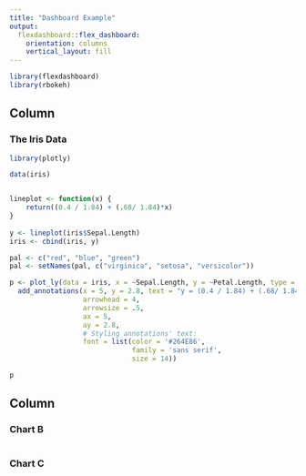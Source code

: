 ```yaml
---
title: "Dashboard Example"
output: 
  flexdashboard::flex_dashboard:
    orientation: columns
    vertical_layout: fill
---
```


```r
library(flexdashboard)
library(rbokeh)

```

Column {data-width=650}
-----------------------------------------------------------------------

### The Iris Data 

```r
library(plotly)

data(iris)


lineplot <- function(x) {
    return((0.4 / 1.84) + (.68/ 1.84)*x)
}
  
y <- lineplot(iris$Sepal.Length)
iris <- cbind(iris, y)

pal <- c("red", "blue", "green")
pal <- setNames(pal, c("virginica", "setosa", "versicolor"))

p <- plot_ly(data = iris, x = ~Sepal.Length, y = ~Petal.Length, type = 'scatter', color = ~Species) %>% add_trace(y = ~y, name = 'Boundary', mode = 'lines', showlegend = FALSE) %>%
  add_annotations(x = 5, y = 2.8, text = "y = (0.4 / 1.84) + (.68/ 1.84)x",xref = "x",yref = "y",showarrow = TRUE,
                  arrowhead = 4,
                  arrowsize = .5,
                  ax = 5,
                  ay = 2.8,
                  # Styling annotations' text:
                  font = list(color = '#264E86',
                              family = 'sans serif',
                              size = 14))

p
```

Column {data-width=350}
-----------------------------------------------------------------------

### Chart B

```r

```

### Chart C

```r

```

